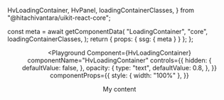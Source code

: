   HvLoadingContainer,
  HvPanel,
  loadingContainerClasses,
} from "@hitachivantara/uikit-react-core";


  const meta = await getComponentData(
    "LoadingContainer",
    "core",
    loadingContainerClasses,
  );
  return { props: { ssg: { meta } } };
};

<Header />

<Playground
  Component={HvLoadingContainer}
  componentName="HvLoadingContainer"
  controls={{
    hidden: {
      defaultValue: false,
    },
    opacity: {
      type: "text",
      defaultValue: 0.8,
    },
  }}
  componentProps={{
    style: { width: "100%" },
  }}
>
  <HvPanel className="grid place-items-center h-200px">My content</HvPanel>
</Playground>
